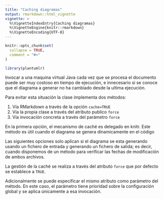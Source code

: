 ```yaml
---
title: "Caching diagramas"
output: rmarkdown::html_vignette
vignette: >
  %\VignetteIndexEntry{Caching diagramas}
  %\VignetteEngine{knitr::rmarkdown}
  %\VignetteEncoding{UTF-8}
---
```


```r
knitr::opts_chunk$set(
  collapse = TRUE,
  comment = "#>"
)
```

```r
library(plantumlr)
```

Invocar a una maquina virtual Java cada vez que se procesa el documento puede ser muy costoso en tiempo de ejecución, e innecesario si se conoce que el diagrama a generar no ha cambiado desde la ultima ejecución.

Para evitar esta situación la clase implementa dos métodos:

1. Vía RMarkdown a través de la opción `cache=TRUE`
2. Vía la propia clase a través del atributo publico `force`
3. Vía invocación concreta a través del parámetro `force`

En la primera opción, el mecanismo de caché es delegado en knitr. Este método es útil cuando el diagrama se genera dinamicamente en el código

Las siguientes opciones solo aplican si el diagrama se esta generando usando un fichero de entrada y generando un fichero de salida; es decir, cuando disponemos de un método para verificar las fechas de modificación de ambos archivos.

La gestión de la caché se realiza a través del atributo `force` que por defecto se establece a `TRUE`.

Adicionalmente se puede especificar el mismo atributo como parámetro del método. En este caso, el parámetro tiene prioridad sobre la configuración global  y se aplica únicamente a esa invocación.
